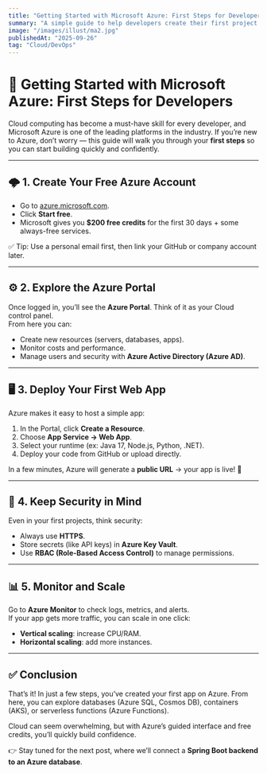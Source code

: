 ```yaml
---
title: "Getting Started with Microsoft Azure: First Steps for Developers"
summary: "A simple guide to help developers create their first project on Microsoft Azure."
image: "/images/illust/ma2.jpg"
publishedAt: "2025-09-26"
tag: "Cloud/DevOps"
---
```


# 🚀 Getting Started with Microsoft Azure: First Steps for Developers

Cloud computing has become a must-have skill for every developer, and Microsoft Azure is one of the leading platforms in the industry. If you’re new to Azure, don’t worry — this guide will walk you through your **first steps** so you can start building quickly and confidently.  

---

## 🌩 1. Create Your Free Azure Account

- Go to [azure.microsoft.com](https://azure.microsoft.com).  
- Click **Start free**.  
- Microsoft gives you **$200 free credits** for the first 30 days + some always-free services.  

✅ Tip: Use a personal email first, then link your GitHub or company account later.  

---

## ⚙️ 2. Explore the Azure Portal

Once logged in, you’ll see the **Azure Portal**. Think of it as your Cloud control panel.  
From here you can:  
- Create new resources (servers, databases, apps).  
- Monitor costs and performance.  
- Manage users and security with **Azure Active Directory (Azure AD)**.  

---

## 🖥 3. Deploy Your First Web App

Azure makes it easy to host a simple app:  

1. In the Portal, click **Create a Resource**.  
2. Choose **App Service → Web App**.  
3. Select your runtime (ex: Java 17, Node.js, Python, .NET).  
4. Deploy your code from GitHub or upload directly.  

In a few minutes, Azure will generate a **public URL** → your app is live! 🎉  

---

## 🔐 4. Keep Security in Mind

Even in your first projects, think security:  
- Always use **HTTPS**.  
- Store secrets (like API keys) in **Azure Key Vault**.  
- Use **RBAC (Role-Based Access Control)** to manage permissions.  

---

## 📊 5. Monitor and Scale

Go to **Azure Monitor** to check logs, metrics, and alerts.  
If your app gets more traffic, you can scale in one click:  
- **Vertical scaling**: increase CPU/RAM.  
- **Horizontal scaling**: add more instances.  

---

## ✅ Conclusion

That’s it! In just a few steps, you’ve created your first app on Azure. From here, you can explore databases (Azure SQL, Cosmos DB), containers (AKS), or serverless functions (Azure Functions).  

Cloud can seem overwhelming, but with Azure’s guided interface and free credits, you’ll quickly build confidence.  

👉 Stay tuned for the next post, where we’ll connect a **Spring Boot backend to an Azure database**.  
